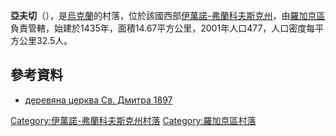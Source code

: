 {{coord|49|20|59|N|24|31|3|E|scale:30000|display=title}}

'''亞夫切'''（{{lang-uk|Явче}}），是[[烏克蘭|烏克蘭]]的村落，位於該國西部[[伊萬諾-弗蘭科夫斯克州|伊萬諾-弗蘭科夫斯克州]]，由[[羅加京區|羅加京區]]負責管轄，始建於1435年，面積14.67平方公里，2001年人口477，人口密度每平方公里32.5人。

==參考資料==
*[http://decerkva.org.ua/fra/yavche.html деревяна церква Св. Дмитра 1897] {{Wayback|url=http://decerkva.org.ua/fra/yavche.html |date=20200214234015 }}

{{DEFAULTSORT:Явче}}
[[Category:伊萬諾-弗蘭科夫斯克州村落|Category:伊萬諾-弗蘭科夫斯克州村落]]
[[Category:羅加京區村落|Category:羅加京區村落]]


{{IvanoFrankivsk-geo-stub}}